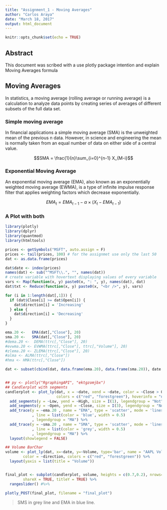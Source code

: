 ```yaml
---
title: "Assignment_1 - Moving Averages"
author: "Carlos Araya"
date: "March 18, 2017"
output: html_document
---
```


```r
knitr::opts_chunk$set(echo = TRUE)
```

## Abstract

This document was scribed with a use plotly package intention and explain Moving Averages formula

## Moving Averages

In statistics, a moving average (rolling average or running average) is a calculation to analyze data points by creating series of averages of different subsets of the full data set.

### Simple moving average

In financial applications a simple moving average (SMA) is the unweighted mean of the previous n data. However, in science and engineering the mean is normally taken from an equal number of data on either side of a central value.

$$SMA = \frac{1}{n}\sum_{i=0}^{n-1} X_{M-i}$$

### Exponential Moving Average

An exponential moving average (EMA), also known as an exponentially weighted moving average (EWMA), is a type of infinite impulse response filter that applies weighting factors which decrease exponentially.

$$EMA_t = EMA_{t-1} - \alpha \times (X_t - EMA_{t-1}) $$

### A Plot with both

```r

library(plotly)
library(dplyr)
library(quantmod)
library(htmltools)

prices <- getSymbols("MSFT", auto.assign = F)
prices <- tail(prices, 100) # for the assignmet use only the last 50
dat <- as.data.frame(prices)

dat$date <- index(prices)
names(dat) <- sub("^MSFT\\.", "", names(dat))
# create variable with hovertext displaying values of every variable
vars <- Map(function(x, y) paste0(x, ": ", y), names(dat), dat)
dat$txt <- Reduce(function(x, y) paste0(x, "<br />", y), vars)

for (i in 1:length(dat[,1])) {
  if (dat$Close[i] >= dat$Open[i]) {
    dat$direction[i] = 'Increasing'
  } else {
    dat$direction[i] = 'Decreasing'
  }
}

ema.20 <-   EMA(dat[,"Close"], 20)
sma.20 <-   SMA(dat[,"Close"], 20)
#dema.20 <-  DEMA(ttrc[,"Close"], 20)
#evwma.20 <- EVWMA(ttrc[,"Close"], ttrc[,"Volume"], 20)
#zlema.20 <- ZLEMA(ttrc[,"Close"], 20)
#alma <- ALMA(ttrc[,"Close"])
#hma <- HMA(ttrc[,"Close"])

dat <- subset(cbind(dat, data.frame(ema.20), data.frame(sma.20)), date >= date[20])


## py <- plotly("RgraphingAPI", "ektgzomjbx")
## Candlerplot with segments
candlerplot <- plot_ly(dat, x = ~date, xend = ~date, color = ~Close > Open,
                       colors = c("red", "forestgreen"), hoverinfo = "none") %>%
  add_segments(y = ~Low, yend = ~High, size = I(1), legendgroup = "Not") %>%
  add_segments(y = ~Open, yend = ~Close, size = I(3), legendgroup = "Not") %>%
  add_trace(y = ~ema.20 , name = "EMA", type = 'scatter', mode = 'lines'
            , line = list(color = 'blue', width = 0.5)
            , legendgroup = "MA") %>%
  add_trace(y = ~sma.20 , name = "SMA", type = 'scatter', mode = 'lines'
            , line = list(color = 'grey', width = 0.5)
            , legendgroup = "MA") %>%
  layout(showlegend = FALSE)

## Volume BarChar
volume <- plot_ly(dat, x=~date, y=~Volume, type='bar', name = "AAPL Volume",
        color = ~direction, colors = c("red", "forestgreen")) %>%
  layout(yaxis = list(title = "Volume"))


final_plot <- subplot(candlerplot, volume, heights = c(0.7,0.2), nrows=2,
        shareX = TRUE, titleY = TRUE) %>%
  rangeslider() #%>%

plotly_POST(final_plot, filename = "final_plot")


```

> SMS in grey line and EMA in blue line.

